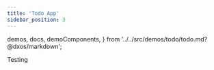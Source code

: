 ```yaml
---
title: 'Todo App'
sidebar_position: 3
---
```


  demos,
  docs,
  demoComponents,
} from '../../src/demos/todo/todo.md?@dxos/markdown';

Testing

<MarkdownDocs
  demos={demos}
  docs={docs}
  demoComponents={demoComponents} />
